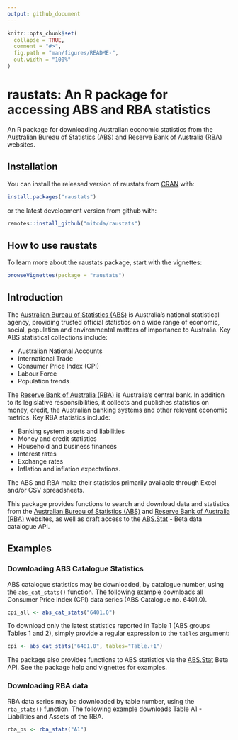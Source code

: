 ```yaml
---
output: github_document
---
```


```r
knitr::opts_chunk$set(
  collapse = TRUE,
  comment = "#>",
  fig.path = "man/figures/README-",
  out.width = "100%"
)
```

<!-- README.md is generated from README.Rmd. Please edit that file -->

# raustats: An R package for accessing ABS and RBA statistics

An R package for downloading Australian economic statistics from the Australian
Bureau of Statistics (ABS) and Reserve Bank of Australia (RBA) websites.


## Installation

You can install the released version of raustats from [CRAN](https://CRAN.R-project.org) with:

```r
install.packages("raustats")
```
or the latest development version from github with:

```r
remotes::install_github("mitcda/raustats")
```

## How to use raustats

To learn more about the raustats package, start with the vignettes:
```r
browseVignettes(package = "raustats")
```


## Introduction

The [Australian Bureau of Statistics (ABS)](http://www.abs.gov.au/) is
Australia’s national statistical agency, providing trusted official statistics
on a wide range of economic, social, population and environmental matters of
importance to Australia. Key ABS statistical collections include:
 
  * Australian National Accounts
  * International Trade
  * Consumer Price Index (CPI)
  * Labour Force
  * Population trends


The [Reserve Bank of Australia (RBA)](https://www.rba.gov.au/) is Australia's
central bank. In addition to its legislative responsibilities, it collects and
publishes statistics on money, credit, the Australian banking systems and other
relevant economic metrics. Key RBA statistics include:

  * Banking system assets and liabilities
  * Money and credit statistics
  * Household and business finances
  * Interest rates
  * Exchange rates
  * Inflation and inflation expectations.

The ABS and RBA make their statistics primarily available through Excel and/or
CSV spreadsheets. 

This package provides functions to search and download data and statistics from
the [Australian Bureau of Statistics (ABS)](http://www.abs.gov.au/) and [Reserve
Bank of Australia (RBA)](https://www.rba.gov.au/) websites, as well as draft
access to the [ABS.Stat](http://stat.data.abs.gov.au/) - Beta data catalogue
API.


## Examples

### Downloading ABS Catalogue Statistics

ABS catalogue statistics may be downloaded, by catalogue number, using the
`abs_cat_stats()` function. The following example downloads all Consumer Price Index
(CPI) data series (ABS Catalogue no. 6401.0).

```r
cpi_all <- abs_cat_stats("6401.0")
```

To download only the latest statistics reported in Table 1 (ABS groups Tables 1 and
2), simply provide a regular expression to the `tables` argument:

```r
cpi <- abs_cat_stats("6401.0", tables="Table.+1")
```

The package also provides functions to ABS statistics via the
[ABS.Stat](http://stat.data.abs.gov.au/) Beta API. See the package help and
vignettes for examples. 


### Downloading RBA data

RBA data series may be downloaded by table number, using the `rba_stats()`
function. The following example downloads Table A1 - Liabilities and Assets of
the RBA.

```r
rba_bs <- rba_stats("A1")
```
